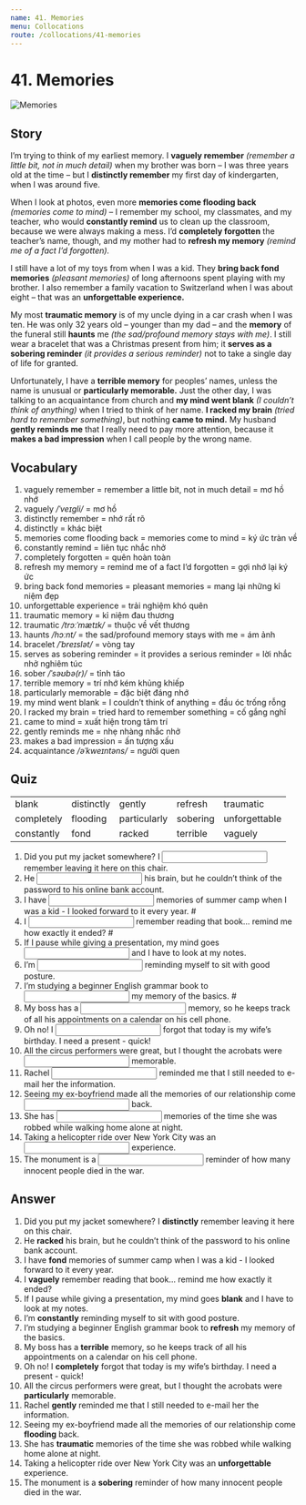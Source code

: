 ```yaml
---
name: 41. Memories
menu: Collocations
route: /collocations/41-memories
---
```



# 41. Memories

<Image src={memoriesImg} alt="Memories" />

## Story

I’m trying to think of my earliest memory. I **vaguely remember** _(remember a little bit, not in much detail)_ when my brother was born – I was three years old at the time – but I **distinctly remember** my first day of kindergarten, when I was around five.

When I look at photos, even more **memories come flooding back** _(memories come to mind)_ – I remember my school, my classmates, and my teacher, who would **constantly remind** us to clean up the classroom, because we were always making a mess. I’d **completely forgotten** the teacher’s name, though, and my mother had to **refresh my memory** _(remind me of a fact I’d forgotten)._

I still have a lot of my toys from when I was a kid. They **bring back fond memories** _(pleasant memories)_ of long afternoons spent playing with my brother. I also remember a family vacation to Switzerland when I was about eight – that was an **unforgettable experience.**

My most **traumatic memory** is of my uncle dying in a car crash when I was ten. He was only 32 years old – younger than my dad – and the **memory** of the funeral still **haunts** me _(the sad/profound memory stays with me)_. I still wear a bracelet that was a Christmas present from him; it **serves as a sobering reminder** _(it provides a serious reminder)_ not to take a single day of life for granted.

Unfortunately, I have a **terrible memory** for peoples’ names, unless the name is unusual or **particularly memorable.** Just the other day, I was talking to an acquaintance from church and **my mind went blank** _(I couldn’t think of anything)_ when I tried to think of her name. **I racked my brain** _(tried hard to remember something)_, but nothing **came to mind.** My husband **gently reminds me** that I really need to pay more attention, because it **makes a bad impression** when I call people by the wrong name.

## Vocabulary

1. vaguely remember = remember a little bit, not in much detail = mơ hồ nhớ
2. vaguely _/ˈveɪɡli/_ = mơ hồ
3. distinctly remember = nhớ rất rõ
4. distinctly = khác biệt
5. memories come flooding back = memories come to mind = ký ức tràn về
6. constantly remind = liên tục nhắc nhở
7. completely forgotten = quên hoàn toàn
8. refresh my memory = remind me of a fact I’d forgotten = gợi nhớ lại ký ức
9. bring back fond memories = pleasant memories = mang lại những kỉ niệm đẹp
10. unforgettable experience = trải nghiệm khó quên
11. traumatic memory = kỉ niệm đau thương
12. traumatic _/trɔːˈmætɪk/_ = thuộc về vết thương
13. haunts _/hɔːnt/_ = the sad/profound memory stays with me = ám ảnh
14. bracelet _/ˈbreɪslət/_ = vòng tay
15. serves as sobering reminder = it provides a serious reminder = lời nhắc nhở nghiêm túc
16. sober _/ˈsəʊbə(r)/_ = tỉnh táo
17. terrible memory = trí nhớ kém khủng khiếp
18. particularly memorable = đặc biệt đáng nhớ
19. my mind went blank = I couldn’t think of anything = đầu óc trống rỗng
20. I racked my brain = tried hard to remember something = cố gắng nghĩ
21. came to mind = xuất hiện trong tâm trí
22. gently reminds me = nhẹ nhàng nhắc nhở
23. makes a bad impression = ấn tượng xấu
24. acquaintance _/əˈkweɪntəns/_ = người quen

## Quiz

|            |            |              |          |               |
| ---------- | ---------- | ------------ | -------- | ------------- |
| blank      | distinctly | gently       | refresh  | traumatic     |
| completely | flooding   | particularly | sobering | unforgettable |
| constantly | fond       | racked       | terrible | vaguely       |

1. Did you put my jacket somewhere? I <input className="input small-input"/> remember leaving it here on this chair.
2. He <input className="input small-input"/> his brain, but he couldn’t think of the password to his online bank account.
3. I have <input className="input small-input"/> memories of summer camp when I was a kid - I looked forward to it every year. #
4. I <input className="input small-input"/> remember reading that book… remind me how exactly it ended? #
5. If I pause while giving a presentation, my mind goes <input className="input small-input"/> and I have to look at my notes.
6. I’m <input className="input small-input"/> reminding myself to sit with good posture.
7. I’m studying a beginner English grammar book to <input className="input small-input"/> my memory of the basics. #
8. My boss has a <input className="input small-input"/> memory, so he keeps track of all his appointments on a calendar on his cell phone.
9. Oh no! I <input className="input small-input"/> forgot that today is my wife’s birthday. I need a present - quick!
10. All the circus performers were great, but I thought the acrobats were <input className="input small-input"/> memorable.
11. Rachel <input className="input small-input"/> reminded me that I still needed to e-mail her the information.
12. Seeing my ex-boyfriend made all the memories of our relationship come <input className="input small-input"/> back.
13. She has <input className="input small-input"/> memories of the time she was robbed while walking home alone at night.
14. Taking a helicopter ride over New York City was an <input className="input small-input"/> experience.
15. The monument is a <input className="input small-input"/> reminder of how many innocent people died in the war.

## Answer

1. Did you put my jacket somewhere? I **distinctly** remember leaving it here on this chair.
2. He **racked** his brain, but he couldn’t think of the password to his online bank account.
3. I have **fond** memories of summer camp when I was a kid - I looked forward to it every year.
4. I **vaguely** remember reading that book… remind me how exactly it ended?
5. If I pause while giving a presentation, my mind goes **blank** and I have to look at my notes.
6. I’m **constantly** reminding myself to sit with good posture.
7. I’m studying a beginner English grammar book to **refresh** my memory of the basics.
8. My boss has a **terrible** memory, so he keeps track of all his appointments on a calendar on his cell phone.
9. Oh no! I **completely** forgot that today is my wife’s birthday. I need a present - quick!
10. All the circus performers were great, but I thought the acrobats were **particularly** memorable.
11. Rachel **gently** reminded me that I still needed to e-mail her the information.
12. Seeing my ex-boyfriend made all the memories of our relationship come **flooding** back.
13. She has **traumatic** memories of the time she was robbed while walking home alone at night.
14. Taking a helicopter ride over New York City was an **unforgettable** experience.
15. The monument is a **sobering** reminder of how many innocent people died in the war.
